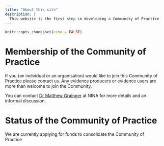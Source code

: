 ```yaml
---
title: "About this site"
description: |
  This website is the first step in developing a Community of Practice around evidence synthesis for Biodiversity and Climate in Norway
---
```


```r
knitr::opts_chunk$set(echo = FALSE)
```

# Membership of the Community of Practice

If you (an individual or an organisation) would like to join this Community of Practice please contact us. Any evidence producers or evidence users are more than welcome to join the Community. 

You can contact [Dr Matthew Grainger](https://www.nina.no/Kontakt/Ansatte/Ansattinformasjon.aspx?AnsattID=16028) at NINA for more details and an informal discussion. 

# Status of the Community of Practice

We are currently applying for funds to consolidate the Community of Practice